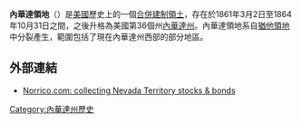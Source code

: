 {{expand|time=2016-12-10T13:52:55+00:00}}
{{unreferenced|time=2016-12-10T13:52:55+00:00}}
{{Infobox Former subdivision
|conventional_long_name = 內華達領地<br />{{lang|en|Territory of Nevada}}
|common_name = Nevada Territory
|nation      = 美國
|subdivision = [[美國合併建制領土|合併建制領土]]
|event_pre   =
|date_pre    =
|year_pre    =
|event_start = 組織法案
|date_start  = 3月2日
|year_start  = 1861年
|event1      =
|date_event1 =
|year_event1 =
|event_end   = [[內華達州|建州]]
|date_end    = 10月31日
|year_end    = 1864年
|p1          = 猶他領地
|flag_p1     = Flag of the United States (1859–1861).svg
|p2          =
|flag_p2     =
|s1          = 內華達州
|flag_s1     = Flag of Nevada.svg
|s2          =
|flag_s2     =
|s3          =
|flag_s3     =
|image_flag  =
|image_coat  =
|symbol_type =
|image_map   = Nevada Territory in 1861.svg
|image_map_caption = 1861年內華達領地，連同猶他和新墨西哥領地
|capital      =  {{link-en|熱那亞 (內華達州)|Genoa, Nevada|熱那亞}}（1861）<br />[[卡森城_(內華達州)|卡森城]]（1861－1864）
|government_type = 合併建制領土
|title_leader = 總督
|leader1      ={{link-en|詹姆斯·W·奈| James W. Nye}}
|year_leader1 =
|leader2      =
|year_leader2 =
|leader3      =
|year_leader3 = nevenka
|leader4      =
|year_leader4 =
|legislature  =
}}
'''內華達領地'''（{{lang-en|Nevada Territory}}）是[[美國|美國]]歷史上的一個[[合併建制領土|合併建制領土]]，存在於1861年3月2日至1864年10月31日之間，之後升格為美國第36個州[[內華達州|內華達州]]。內華達領地系自[[猶他領地|猶他領地]]中分裂產生，範圍包括了現在內華達州西部的部分地區。
== 外部連結 ==
*[http://www.norrico.com/miningbook.html Norrico.com: collecting Nevada Territory stocks & bonds] {{Wayback|url=http://www.norrico.com/miningbook.html |date=20200120142333 }}
{{commonscat|Nevada Territory|position=left}}
[[Category:內華達州歷史|Category:內華達州歷史]]